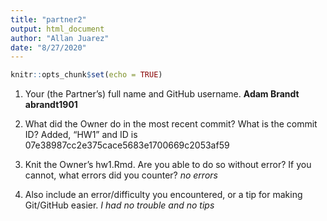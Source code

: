 ```yaml
---
title: "partner2"
output: html_document
author: "Allan Juarez"
date: "8/27/2020"
---
```


```r
knitr::opts_chunk$set(echo = TRUE)
```

   1.  Your (the Partner’s) full name and GitHub username.  **Adam Brandt abrandt1901**

2.  What did the Owner do in the most recent commit? What is the commit ID?  Added, "HW1" and ID is 07e38987cc2e375cace5683e1700669c2053af59

3.  Knit the Owner’s hw1.Rmd. Are you able to do so without error? If you cannot, what errors did you counter?  *no errors *


4.  Also include an error/difficulty you encountered, or a tip for making Git/GitHub easier. *I had no trouble and no tips  *


